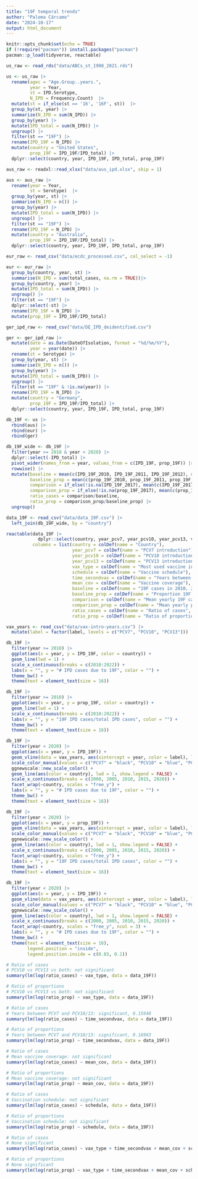 ```yaml
---
title: "19F temporal trends"
author: "Paloma Cárcamo"
date: "2024-10-17"
output: html_document
---
```


```r
knitr::opts_chunk$set(echo = TRUE)
if (!require("pacman")) install.packages("pacman")
pacman::p_load(tidyverse, reactable)
```

```r
us_raw <- read_rds("data/ABCs_st_1998_2021.rds")

us <- us_raw |> 
  rename(agec = "Age.Group..years.",
         year = Year,
         st = IPD.Serotype,
         N_IPD = Frequency.Count)  |> 
  mutate(st = if_else(st == '16', '16F', st))  |> 
  group_by(st, year) |> 
  summarize(N_IPD = sum(N_IPD)) |> 
  group_by(year) |> 
  mutate(IPD_total = sum(N_IPD)) |> 
  ungroup() |> 
  filter(st == "19F") |> 
  rename(IPD_19F = N_IPD) |> 
  mutate(country = "United States",
         prop_19F = IPD_19F/IPD_total) |> 
  dplyr::select(country, year, IPD_19F, IPD_total, prop_19F)

aus_raw <- readxl::read_xlsx("data/aus_ipd.xlsx", skip = 1)

aus <- aus_raw |> 
  rename(year = Year,
         st = Serotype)  |> 
  group_by(year, st) |> 
  summarise(N_IPD = n()) |> 
  group_by(year) |> 
  mutate(IPD_total = sum(N_IPD)) |> 
  ungroup() |> 
  filter(st == "19F") |> 
  rename(IPD_19F = N_IPD) |> 
  mutate(country = "Australia",
         prop_19F = IPD_19F/IPD_total) |> 
  dplyr::select(country, year, IPD_19F, IPD_total, prop_19F)

eur_raw <- read_csv("data/ecdc_processed.csv", col_select = -1)

eur <- eur_raw |> 
  group_by(country, year, st) |> 
  summarise(N_IPD = sum(total_cases, na.rm = TRUE))|> 
  group_by(country, year) |> 
  mutate(IPD_total = sum(N_IPD)) |> 
  ungroup() |> 
  filter(st == "19F") |> 
  dplyr::select(-st) |> 
  rename(IPD_19F = N_IPD) |> 
  mutate(prop_19F = IPD_19F/IPD_total)

ger_ipd_raw <- read_csv("data/DE_IPD_deidentified.csv")

ger <- ger_ipd_raw |> 
  mutate(date = as.Date(DateOfIsolation, format = "%d/%m/%Y"),
         year = year(date)) |>
  rename(st = Serotype) |> 
  group_by(year, st) |> 
  summarise(N_IPD = n()) |> 
  group_by(year) |> 
  mutate(IPD_total = sum(N_IPD)) |> 
  ungroup() |> 
  filter(st == "19F" & !is.na(year)) |> 
  rename(IPD_19F = N_IPD) |> 
  mutate(country = "Germany",
         prop_19F = IPD_19F/IPD_total) |> 
  dplyr::select(country, year, IPD_19F, IPD_total, prop_19F)

db_19F <- us |> 
  rbind(aus) |> 
  rbind(eur) |> 
  rbind(ger) 

db_19F_wide <- db_19F |> 
  filter(year >= 2010 & year < 2020) |> 
  dplyr::select(-IPD_total) |> 
  pivot_wider(names_from = year, values_from = c(IPD_19F, prop_19F)) |> 
  rowwise() |> 
  mutate(baseline = mean(c(IPD_19F_2010, IPD_19F_2011, IPD_19F_2012), na.rm = TRUE),
         baseline_prop = mean(c(prop_19F_2010, prop_19F_2011, prop_19F_2012), na.rm = TRUE),
         comparison = if_else(!is.na(IPD_19F_2017), mean(c(IPD_19F_2017, IPD_19F_2018, IPD_19F_2019), na.rm = TRUE), IPD_19F_2014),
         comparison_prop = if_else(!is.na(prop_19F_2017), mean(c(prop_19F_2017, prop_19F_2018, prop_19F_2019), na.rm = TRUE), prop_19F_2014),
         ratio_cases = comparison/baseline,
         ratio_prop = comparison_prop/baseline_prop) |> 
  ungroup()

data_19F <- read_csv("data/data_19F.csv") |> 
  left_join(db_19F_wide, by = "country")
```

```r
reactable(data_19F |> 
            dplyr::select(country, year_pcv7, year_pcv10, year_pcv13, vax_type, schedule, time_secondvax, mean_cov, baseline, baseline_prop, comparison, comparison_prop, ratio_cases, ratio_prop),
          columns = list(country = colDef(name = "Country"),
                         year_pcv7 = colDef(name = "PCV7 introduction"),
                         year_pcv10 = colDef(name = "PCV10 introduction"),
                         year_pcv13 = colDef(name = "PCV13 introduction"),
                         vax_type = colDef(name = "Most used vaccine in F/U period"),
                         schedule = colDef(name = "Vaccine schedule"),
                         time_secondvax = colDef(name = "Years between PCV7 and PCV10/13"),
                         mean_cov = colDef(name = "Vaccine coverage"),
                         baseline = colDef(name = "19F cases in 2010, 2011 or 2012", format = colFormat(digits = 0)),
                         baseline_prop = colDef(name = "Proportion 19F cases in 2010, 2011 or 2012", format = colFormat(digits = 2)),
                         comparison = colDef(name = "Mean yearly 19F cases in 2017:2019", format = colFormat(digits = 2)),
                         comparison_prop = colDef(name = "Mean yearly proportion 19F cases in 2017:2019", format = colFormat(digits = 2)),
                         ratio_cases = colDef(name = "Ratio of cases", format = colFormat(digits = 2)),
                         ratio_prop = colDef(name = "Ratio of proportions", format = colFormat(digits = 2))), defaultPageSize = 14)
```

```r
vax_years <- read_csv("data/vax-intro-years.csv") |> 
  mutate(label = factor(label, levels = c("PCV7", "PCV10", "PCV13")))

db_19F |> 
  filter(year >= 2010) |> 
  ggplot(aes(x = year, y = IPD_19F, color = country)) +
  geom_line(lwd = 1) +
  scale_x_continuous(breaks = c(2010:2022)) +
  labs(x = "", y = "# IPD cases due to 19F", color = "") +
  theme_bw() +
  theme(text = element_text(size = 16))

db_19F |> 
  filter(year >= 2010) |> 
  ggplot(aes(x = year, y = prop_19F, color = country)) +
  geom_line(lwd = 1) +
  scale_x_continuous(breaks = c(2010:2022)) +
  labs(x = "", y = "19F IPD cases/total IPD cases", color = "") +
  theme_bw() +
  theme(text = element_text(size = 16))

db_19F |> 
  filter(year < 2020) |> 
  ggplot(aes(x = year, y = IPD_19F)) +
  geom_vline(data = vax_years, aes(xintercept = year, color = label), lty = 2) +
  scale_color_manual(values = c("PCV7" = "black", "PCV10" = "blue", "PCV13" = "red"), name = "") +
  ggnewscale::new_scale_color() +
  geom_line(aes(color = country), lwd = 1, show.legend = FALSE) +
  scale_x_continuous(breaks = c(2000, 2005, 2010, 2015, 2020)) +
  facet_wrap(~country, scales = "free_y") +
  labs(x = "", y = "# IPD cases due to 19F", color = "") +
  theme_bw() +
  theme(text = element_text(size = 16))

db_19F |> 
  filter(year < 2020) |> 
  ggplot(aes(x = year, y = prop_19F)) +
  geom_vline(data = vax_years, aes(xintercept = year, color = label), lty = 2) +
  scale_color_manual(values = c("PCV7" = "black", "PCV10" = "blue", "PCV13" = "red"), name = "") +
  ggnewscale::new_scale_color() +
  geom_line(aes(color = country), lwd = 1, show.legend = FALSE) +
  scale_x_continuous(breaks = c(2000, 2005, 2010, 2015, 2020)) +
  facet_wrap(~country, scales = "free_y") +
  labs(x = "", y = "19F IPD cases/total IPD cases", color = "") +
  theme_bw() +
  theme(text = element_text(size = 16))
```

```r
db_19F |> 
  filter(year < 2020) |> 
  ggplot(aes(x = year, y = IPD_19F)) +
  geom_vline(data = vax_years, aes(xintercept = year, color = label), lty = 2) +
  scale_color_manual(values = c("PCV7" = "black", "PCV10" = "blue", "PCV13" = "red"), name = "") +
  ggnewscale::new_scale_color() +
  geom_line(aes(color = country), lwd = 1, show.legend = FALSE) +
  scale_x_continuous(breaks = c(2000, 2005, 2010, 2015, 2020)) +
  facet_wrap(~country, scales = "free_y", ncol = 3) +
  labs(x = "", y = "# IPD cases due to 19F", color = "") +
  theme_bw() +
  theme(text = element_text(size = 16),
        legend.position = "inside",
        legend.position.inside = c(0.83, 0.1))
```

```r
# Ratio of cases
# PCV10 vs PCV13 vs both: not significant
summary(lm(log(ratio_cases) ~ vax_type, data = data_19F))

# Ratio of proportions
# PCV10 vs PCV13 vs both: not significant
summary(lm(log(ratio_prop) ~ vax_type, data = data_19F))

# Ratio of cases
# Years between PCV7 and PCV10/13: significant, 0.15948
summary(lm(log(ratio_cases) ~ time_secondvax, data = data_19F))

# Ratio of proportions
# Years between PCV7 and PCV10/13: significant, 0.16983
summary(lm(log(ratio_prop) ~ time_secondvax, data = data_19F))

# Ratio of cases
# Mean vaccine coverage: not significant
summary(lm(log(ratio_cases) ~ mean_cov, data = data_19F))

# Ratio of proportions
# Mean vaccine coverage: not significant
summary(lm(log(ratio_prop) ~ mean_cov, data = data_19F))

# Ratio of cases
# Vaccination schedule: not significant
summary(lm(log(ratio_cases) ~ schedule, data = data_19F))

# Ratio of proportions
# Vaccination schedule: not significant
summary(lm(log(ratio_prop) ~ schedule, data = data_19F))

# Ratio of cases
# None significant
summary(lm(log(ratio_cases) ~ vax_type + time_secondvax + mean_cov + schedule, data = data_19F))

# Ratio of proportions
# None significant
summary(lm(log(ratio_prop) ~ vax_type + time_secondvax + mean_cov + schedule, data = data_19F))
```

